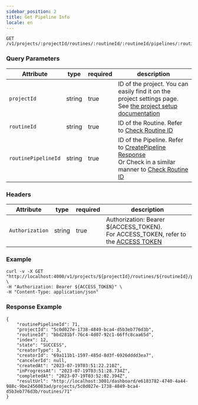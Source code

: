 ```yaml
---
sidebar_position: 2
title: Get Pipeline Info
locale: en
---
```


```
GET /v1/projects/:projectId/routines/:routineId/:routineId/pipelines/:routinePipelineId
```

### Query Parameters

| Attribute           | type   | required | description                                                                                                                                                                                                          |
| ------------------- | ------ | -------- | -------------------------------------------------------------------------------------------------------------------------------------------------------------------------------------------------------------------- |
| `projectId`         | string | true     | ID of the project. You can easily find it on the project settings page. See [the project setup documentation](/management/project/settings)                                                                          |
| `routineId`         | string | true     | ID of the Routine. Refer to [Check Routine ID](/management/project/routine#check-routine-id)                                                                                                                         |
| `routinePipelineId` | string | true     | ID of the Pipeline. Refer to [CreatePipeline Response](/api/routine/create-pipeline#create-pipeline-response) <br/> Or Check in a similar manner to [Check Routine ID](/management/project/routine#check-routine-id) |

### Headers

| Attribute       | type   | required | description                                                                                                   |
| --------------- | ------ | -------- | ------------------------------------------------------------------------------------------------------------- |
| `Authorization` | string | true     | Authorization: Bearer ${ACCESS_TOKEN}.<br /> For ACCESS_TOKEN, refer to the [ACCESS TOKEN](/api/access-token) |

### Example

```
curl -v -X GET "http://localhost:4000/v1/projects/${projectId}/routines/${routineId}/pipelines/${routinePipelineId}" \
-H "Authorization: Bearer ${ACCESS_TOKEN}" \
-H "Content-Type: application/json"
```

### Response Example

```
{
    "routinePipelineId": 71,
    "projectId": "5c0d027e-1738-4849-bca4-d5b3eb776d3b",
    "routineId": "bbd281bf-76c4-4d07-92c1-66ffc8caa65d",
    "index": 12,
    "state": "SUCCESS",
    "creatorType": 3,
    "creatorId": "69a111b1-1597-485d-8d3f-6926dddd3ea7",
    "cancelerId": null,
    "createdAt": "2023-07-19T03:51:22.210Z",
    "inProgressAt": "2023-07-19T03:51:28.734Z",
    "completedAt": "2023-07-19T03:52:02.394Z",
    "resultUrl": "http://localhost:3001/dashboard/e6183782-4740-4a44-988c-9be2456083ad/projects/5c0d027e-1738-4849-bca4-d5b3eb776d3b/routines/71"
}
```
